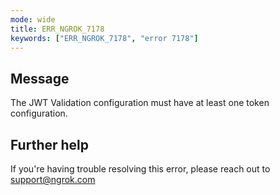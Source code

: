 ```yaml
---
mode: wide
title: ERR_NGROK_7178
keywords: ["ERR_NGROK_7178", "error 7178"]
---
```


## Message

The JWT Validation configuration must have at least one token configuration.

## Further help

If you're having trouble resolving this error, please reach out to [support@ngrok.com](mailto:support@ngrok.com?subject=Help%20with%20ERR_NGROK_7178)
